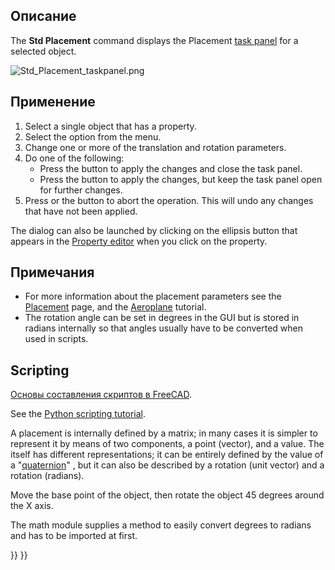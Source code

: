 <languages/>

{{Docnav/ru
|[[Std_SendToPythonConsole/ru|Команда "Отправить в консоль Python"]]
|[[Std_TransformManip/ru|Команда "Преобразование"]]
|[[Std_Edit_Menu/ru|Меню "Правка"]]
|IconL=Std_SendToPythonConsole.svg
|IconR=Std_TransformManip.svg
|IconC=Freecad.svg
}}

{{GuiCommand/ru
|Name/ru=Расположение
|Name=Std_Placement
|MenuLocation=Правка → Расположение...
|Workbenches=Все
|SeeAlso=[[Std_Alignment/ru|Выравнивание]], [[Placement/ru|Расположение]]
}}

<span id="Description"></span>
==Описание==

The '''Std Placement''' command displays the Placement [[Task_panel|task panel]] for a selected object.

[[Image:Std_Placement_taskpanel.png]]
{{Caption|The Placement task panel}}

<span id="Usage"></span>
==Применение==

# Select a single object that has a {{PropertyData|Placement}} property.
# Select the {{MenuCommand|Edit → [[Image:Std_Placement.svg|16px]] Placement...}} option from the menu.
# Change one or more of the translation and rotation parameters.
# Do one of the following:
#* Press the {{Button|OK}} button to apply the changes and close the task panel.
#* Press the {{Button|Apply}} button to apply the changes, but keep the task panel open for further changes.
# Press {{KEY|Esc}} or the {{Button|Cancel}} button to abort the operation. This will undo any changes that have not been applied.

The dialog can also be launched by clicking on the ellipsis button {{Button|...}} that appears in the [[Property_editor|Property editor]] when you click on the {{PropertyData|Placement}} property.

<span id="Notes"></span>
==Примечания==

* For more information about the placement parameters see the [[Placement|Placement]] page, and the [[Aeroplane|Aeroplane]] tutorial.
* The rotation angle can be set in degrees in the GUI but is stored in radians internally so that angles usually have to be converted when used in scripts.

==Scripting==

<div class="mw-translate-fuzzy">
{{Emphasis|Смотрите так же:}} [[FreeCAD_Scripting_Basics/ru|Основы составления скриптов в FreeCAD]].
</div>

See the [[Python_scripting_tutorial#Vectors_and_placements|Python scripting tutorial]].

A placement is internally defined by a matrix; in many cases it is simpler to represent it by means of two components, a {{incode|Base}} point (vector), and a {{incode|Rotation}} value. The {{incode|Rotation}} itself has different representations; it can be entirely defined by the value of a "[https://en.wikipedia.org/wiki/Quaternion quaternion]" {{incode|(xi + yj + zk + w)}}, but it can also be described by a rotation {{incode|Axis}} (unit vector) and a rotation {{incode|Angle}} (radians).

{{Code|code=
import FreeCAD as App

doc = App.newDocument()
obj = doc.addObject("Part::Cylinder", "Cylinder")

print(obj.Placement)
# Placement [Pos=(0,0,0), Yaw-Pitch-Roll=(0,0,0)]
print(obj.Placement.Base)
# Vector (0.0, 0.0, 0.0)
print(obj.Placement.Rotation)
# Rotation (0.0, 0.0, 0.0, 1.0)

print(obj.Placement.Rotation.Angle)
# 0.0
print(obj.Placement.Rotation.Axis)
# Vector (0.0, 0.0, 1.0)
print(obj.Placement.Rotation.Q)
# (0.0, 0.0, 0.0, 1.0)
}}

Move the base point of the object, then rotate the object 45 degrees around the X axis.

The math module supplies a method {{incode|radians()}} to easily convert degrees to radians and has to be imported at first.

{{Code|code=
import math

obj.Placement.Base = App.Vector(5, 3, 1)
obj.Placement.Rotation.Axis = App.Vector(1, 0, 0)
obj.Placement.Rotation.Angle = math.radians(45)

print(obj.Placement)
# Placement [Pos=(5,3,1), Yaw-Pitch-Roll=(0,0,45)]
print(obj.Placement.Rotation.Q)
# (0.3826834323650898, 0.0, 0.0, 0.9238795325112867)
print(obj.Placement.Matrix)
# Matrix ((1,0,0,5),(0,0.707107,-0.707107,3),(0,0.707107,0.707107,1),(0,0,0,1))
}}


{{Docnav/ru
|[[Std_SendToPythonConsole/ru|Команда "Отправить в консоль Python"]]
|[[Std_TransformManip/ru|Команда "Преобразование"]]
|[[Std_Edit_Menu/ru|Меню "Правка"]]
|IconL=Std_SendToPythonConsole.svg
|IconR=Std_TransformManip.svg
|IconC=Freecad.svg
}}

{{Std_Base_navi{{#translation:}}}}
{{Userdocnavi{{#translation:}}}}